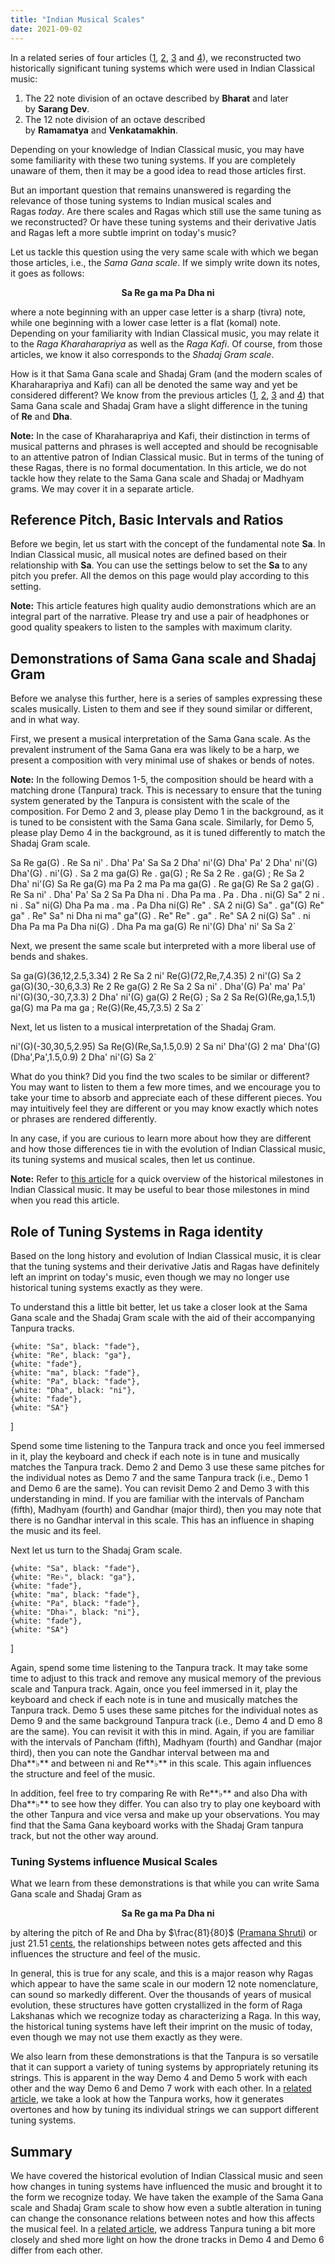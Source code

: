 ```yaml
---
title: "Indian Musical Scales"
date: 2021-09-02
---
```



In a related series of four articles ([1](/learn/tuningsystems-1/), [2](/learn/tuningsystems-2/), [3](/learn/tuningsystems-3/) and [4](/learn/tuningsystems-4/)), we reconstructed two historically significant tuning systems which were used in Indian Classical music:

1.  The 22 note division of an octave described by **Bharat** and later by **Sarang Dev**.
2.  The 12 note division of an octave described by **Ramamatya** and **Venkatamakhin**.

Depending on your knowledge of Indian Classical music, you may have some familiarity with these two tuning systems. If you are completely unaware of them, then it may be a good idea to read those articles first.

But an important question that remains unanswered is regarding the relevance of those tuning systems to Indian musical scales and Ragas *today*. Are there scales and Ragas which still use the same tuning as we reconstructed? Or have these tuning systems and their derivative Jatis and Ragas left a more subtle imprint on today's music?

Let us tackle this question using the very same scale with which we began those articles, i.e., the *Sama Gana scale*. If we simply write down its notes, it goes as follows:

<center>

**Sa Re ga ma Pa Dha ni**
</center>

where a note beginning with an upper case letter is a sharp (tivra) note, while one beginning with a lower case letter is a flat (komal) note. Depending on your familiarity with Indian Classical music, you may relate it to the *Raga Kharaharapriya* as well as the *Raga Kafi*. Of course, from those articles, we know it also corresponds to the *Shadaj Gram scale*.

How is it that Sama Gana scale and Shadaj Gram (and the modern scales of Kharaharapriya and Kafi) can all be denoted the same way and yet be considered different? We know from the previous articles ([1](/learn/tuningsystems-1/), [2](/learn/tuningsystems-2/), [3](/learn/tuningsystems-3/) and [4](/learn/tuningsystems-4/)) that Sama Gana scale and Shadaj Gram have a slight difference in the tuning of **Re** and **Dha**.

<Notice>

**Note:** In the case of Kharaharapriya and Kafi, their distinction in terms of musical patterns and phrases is well accepted and should be recognisable to an attentive patron of Indian Classical music. But in terms of the tuning of these Ragas, there is no formal documentation. In this article, we do not tackle how they relate to the Sama Gana scale and Shadaj or Madhyam grams. We may cover it in a separate article.
</Notice>

## Reference Pitch, Basic Intervals and Ratios

Before we begin, let us start with the concept of the fundamental note **Sa**. In Indian Classical music, all musical notes are defined based on their relationship with **Sa**. You can use the settings below to set the **Sa** to any pitch you prefer. All the demos on this page would play according to this setting.

<CommonPitch />

<Notice>

**Note:** This article features high quality audio demonstrations which are an integral part of the narrative. Please try and use a pair of headphones or good quality speakers to listen to the samples with maximum clarity.
</Notice>

## Demonstrations of Sama Gana scale and Shadaj Gram

Before we analyse this further, here is a series of samples expressing these scales musically. Listen to them and see if they sound similar or different, and in what way.

First, we present a musical interpretation of the Sama Gana scale. As the prevalent instrument of the Sama Gana era was likely to be a harp, we present a composition with very minimal use of shakes or bends of notes.

<Notice>

**Note:** In the following Demos 1-5, the composition should be heard with a matching drone (Tanpura) track. This is necessary to ensure that the tuning system generated by the Tanpura is consistent with the scale of the composition. For Demo 2 and 3, please play Demo 1 in the background, as it is tuned to be consistent with the Sama Gana scale. Similarly, for Demo 5, please play Demo 4 in the background, as it is tuned differently to match the Shadaj Gram scale.
</Notice>

<DronePlayer title='Demo 1. Drone for Sama Gana Scale' settings={droneSamaGana} />

Sa Re ga(G) . Re Sa ni' . Dha' Pa' Sa Sa 2
Dha' ni'(G) Dha' Pa' 2 Dha' ni'(G) Dha'(G) . ni'(G) . Sa 2
ma ga(G) Re . ga(G) ; Re Sa 2 Re . ga(G) ; Re  Sa 2
Dha' ni'(G) Sa Re ga(G) ma Pa 2
ma Pa ma ga(G) . Re ga(G) Re Sa 2 ga(G) . Re Sa ni' . Dha' Pa' Sa 2
Sa Pa Dha ni . Dha Pa ma . Pa . Dha . ni(G) Sa" 2
ni . ni . Sa" ni(G) Dha Pa ma . ma . Pa Dha ni(G) Re" . SA 2
ni(G) Sa" . ga"(G) Re" ga" . Re" Sa" ni Dha ni ma" ga"(G) . Re" Re" . ga" . Re" SA 2
ni(G) Sa" . ni Dha Pa ma Pa Dha ni(G) . Dha Pa ma ga(G) Re ni'(G) Dha' ni' Sa Sa 2`

<MotifPlayer title='Demo 2. A musical interpretation of the Sama Gana scale' motif={motif1SamaGana} scale={scaleSamaGana} />

Next, we present the same scale but interpreted with a more liberal use of bends and shakes.

Sa ga(G)(36,12,2.5,3.34) 2 Re Sa 2
ni' Re(G)(72,Re,7,4.35) 2 ni'(G) Sa 2
ga(G)(30,-30,6,3.3) Re 2 Re ga(G) 2 Re Sa 2
Sa ni' . Dha'(G) Pa' ma' Pa' ni'(G)(30,-30,7,3.3) 2 Dha' ni'(G) ga(G) 2 Re(G) ; Sa 2
Sa Re(G)(Re,ga,1.5,1) ga(G) ma Pa ma ga ; Re(G)(Re,45,7,3.5) 2 Sa 2`

<MotifPlayer title='Demo 3. Another interpretation of the Sama Gana scale' motif={motif2SamaGana} scale={scaleSamaGana} />

Next, let us listen to a musical interpretation of the Shadaj Gram.

<DronePlayer title='Demo 4. Drone for Shadaj Gram Scale' settings={droneShadajGram} />

ni'(G)(-30,30,5,2.95) Sa Re(G)(Re,Sa,1.5,0.9) 2 Sa ni' Dha'(G) 2
ma' Dha'(G)(Dha',Pa',1.5,0.9) 2 Dha' ni'(G) Sa 2`

<MotifPlayer title='Demo 5. A musical interpretation of the Shadaj Gram scale' motif={motifShadajGram} scale={scaleShadajGram} />

What do you think? Did you find the two scales to be similar or different? You may want to listen to them a few more times, and we encourage you to take your time to absorb and appreciate each of these different pieces. You may intuitively feel they are different or you may know exactly which notes or phrases are rendered differently.

In any case, if you are curious to learn more about how they are different and how those differences tie in with the evolution of Indian Classical music, its tuning systems and musical scales, then let us continue.

<Notice>

**Note:** Refer to [this article](/learn/historical-milestones/) for a quick overview of the historical milestones in Indian Classical music. It may be useful to bear those milestones in mind when you read this article.
</Notice>

## Role of Tuning Systems in Raga identity

Based on the long history and evolution of Indian Classical music, it is clear that the tuning systems and their derivative Jatis and Ragas have definitely left an imprint on today's music, even though we may no longer use historical tuning systems exactly as they were.

To understand this a little bit better, let us take a closer look at the Sama Gana scale and the Shadaj Gram scale with the aid of their accompanying Tanpura tracks.

<DronePlayer title='Demo 6. Drone for Sama Gana Scale' settings={droneSamaGana} />

    {white: "Sa", black: "fade"},
    {white: "Re", black: "ga"},
    {white: "fade"},
    {white: "ma", black: "fade"},
    {white: "Pa", black: "fade"},
    {white: "Dha", black: "ni"},
    {white: "fade"},
    {white: "SA"}
]

<ScalePlayer title='Demo 7. Sama Gana Scale' noteSpec={notesSamaGana} scale={scaleSamaGana} />

Spend some time listening to the Tanpura track and once you feel immersed in it, play the keyboard and check if each note is in tune and musically matches the Tanpura track. Demo 2 and Demo 3 use these same pitches for the individual notes as Demo 7 and the same Tanpura track (i.e., Demo 1 and Demo 6 are the same). You can revisit Demo 2 and Demo 3 with this understanding in mind. If you are familiar with the intervals of Pancham (fifth), Madhyam (fourth) and Gandhar (major third), then you may note that there is no Gandhar interval in this scale. This has an influence in shaping the music and its feel.

Next let us turn to the Shadaj Gram scale.

<DronePlayer title='Demo 8. Drone for Shadaj Gram Scale' settings={droneShadajGram} />

    {white: "Sa", black: "fade"},
    {white: "Re♭", black: "ga"},
    {white: "fade"},
    {white: "ma", black: "fade"},
    {white: "Pa", black: "fade"},
    {white: "Dha♭", black: "ni"},
    {white: "fade"},
    {white: "SA"}
]


<ScalePlayer title='Demo 9. Shadaj Gram Scale' noteSpec={notesShadajGram} keySpec={keysShadajGram} scale={scaleShadajGram} />

Again, spend some time listening to the Tanpura track. It may take some time to adjust to this track and remove any musical memory of the previous scale and Tanpura track. Again, once you feel immersed in it, play the keyboard and check if each note is in tune and musically matches the Tanpura track. Demo 5 uses these same pitches for the individual notes as Demo 9 and the same background Tanpura track (i.e., Demo 4 and D emo 8 are the same). You can revisit it with this in mind. Again, if you are familiar with the intervals of Pancham (fifth), Madhyam (fourth) and Gandhar (major third), then you can note the Gandhar interval between ma and Dha**♭** and between ni and Re**♭** in this scale. This again influences the structure and feel of the music.

In addition, feel free to try comparing Re with Re**♭** and also Dha with Dha**♭** to see how they differ. You can also try to play one keyboard with the other Tanpura and vice versa and make up your observations. You may find that the Sama Gana keyboard works with the Shadaj Gram tanpura track, but not the other way around.

### Tuning Systems influence Musical Scales

What we learn from these demonstrations is that while you can write Sama Gana scale and Shadaj Gram as

<center>

**Sa Re ga ma Pa Dha ni**
</center>

by altering the pitch of Re and Dha by $\frac{81}{80}$ ([Pramana Shruti](/learn/tuningsystems-2/)) or just 21.51 [cents](https://en.wikipedia.org/wiki/Cent_(music)), the relationships between notes gets affected and this influences the structure and feel of the music.

In general, this is true for any scale, and this is a major reason why Ragas which appear to have the same scale in our modern 12 note nomenclature, can sound so markedly different. Over the thousands of years of musical evolution, these structures have gotten crystallized in the form of Raga Lakshanas which we recognize today as characterizing a Raga. In this way, the historical tuning systems have left their imprint on the music of today, even though we may not use them exactly as they were.

We also learn from these demonstrations is that the Tanpura is so versatile that it can support a variety of tuning systems by appropriately retuning its strings. This is apparent in the way Demo 4 and Demo 5 work with each other and the way Demo 6 and Demo 7 work with each other. In a [related article](/learn/tanpuraworking/), we take a look at how the Tanpura works, how it generates overtones and how by tuning its individual strings we can support different tuning systems.

## Summary

We have covered the historical evolution of Indian Classical music and seen how changes in tuning systems have influenced the music and brought it to the form we recognize today. We have taken the example of the Sama Gana scale and Shadaj Gram scale to show how even a subtle alteration in tuning can change the consonance relations between notes and how this affects the musical feel. In a [related article](/learn/tanpuraworking/), we address Tanpura tuning a bit more closely and shed more light on how the drone tracks in Demo 4 and Demo 6 differ from each other.

